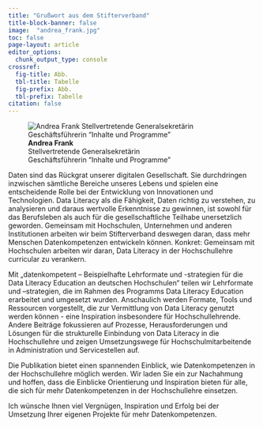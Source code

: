 ---
title: "Grußwort aus dem Stifterverband"
title-block-banner: false
image:  "andrea_frank.jpg"
toc: false
page-layout: article
editor_options: 
  chunk_output_type: console
crossref: 
  fig-title: Abb.
  tbl-title: Tabelle
  fig-prefix: Abb.
  tbl-prefix: Tabelle
citation: false  
---

:::{.column-margin}
![**Andrea Frank** <br> Stellvertretende Generalsekretärin <br> Geschäftsführerin "Inhalte und Programme"](andrea_frank.jpg)
:::

Daten sind das Rückgrat unserer digitalen Gesellschaft. Sie durchdringen inzwischen sämtliche Bereiche unseres Lebens und spielen eine entscheidende Rolle bei der Entwicklung von Innovationen und Technologien. Data Literacy als die Fähigkeit, Daten richtig zu verstehen, zu analysieren und daraus wertvolle Erkenntnisse zu gewinnen, ist sowohl für das Berufsleben als auch für die gesellschaftliche Teilhabe unersetzlich geworden. Gemeinsam mit Hochschulen, Unternehmen und anderen Institutionen arbeiten wir beim Stifterverband deswegen daran, dass mehr Menschen Datenkompetenzen entwickeln können. Konkret: Gemeinsam mit Hochschulen arbeiten wir daran, Data Literacy in der Hochschullehre curricular zu verankern. 


Mit „datenkompetent – Beispielhafte Lehrformate und -strategien für die Data Literacy Education an deutschen Hochschulen“ teilen wir Lehrformate und –strategien, die im Rahmen des Programms Data Literacy Education erarbeitet und umgesetzt wurden. Anschaulich werden Formate, Tools und Ressourcen vorgestellt, die zur Vermittlung von Data Literacy genutzt werden können - eine Inspiration insbesondere für Hochschullehrende. Andere Beiträge fokussieren auf Prozesse, Herausforderungen und Lösungen für die strukturelle Einbindung von Data Literacy in die Hochschullehre und zeigen Umsetzungswege für Hochschulmitarbeitende in Administration und Servicestellen auf. 
 

Die Publikation bietet einen spannenden Einblick, wie Datenkompetenzen in der Hochschullehre möglich werden. Wir laden Sie ein zur Nachahmung und hoffen, dass die Einblicke Orientierung und Inspiration bieten für alle, die sich für mehr Datenkompetenzen in der Hochschullehre einsetzen. 


Ich wünsche Ihnen viel Vergnügen, Inspiration und Erfolg bei der Umsetzung Ihrer eigenen Projekte für mehr Datenkompetenzen. 

 
